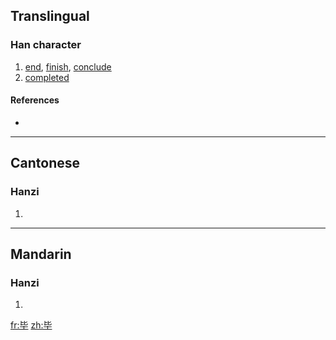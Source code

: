 {{also|畢}}
==Translingual==

===Han character===
{{Han char|rn=81|rad=比|as=02|sn=6|four=|canj=心心十 (PPJ)}}

# [[end]], [[finish]], [[conclude]]
# [[completed]]

====References====
* {{Han ref|kx=0590.091|hdz=21417.010|uh=6BD5|ud=27605}}

----

==Cantonese==

===Hanzi===
{{yue-hanzi|jyut=|y=bat1|tra=畢}}

# {{defn|Cantonese}}

----

==Mandarin==

===Hanzi===
{{cmn-hanzi|tra=畢|pin=[[bì]] ([[bi4]]), [[mào]] ([[mao4]])|wg=pi<sup>4</sup>, mao<sup>4</sup>}}

# {{defn|Mandarin}}

[[fr:毕]]
[[zh:毕]]